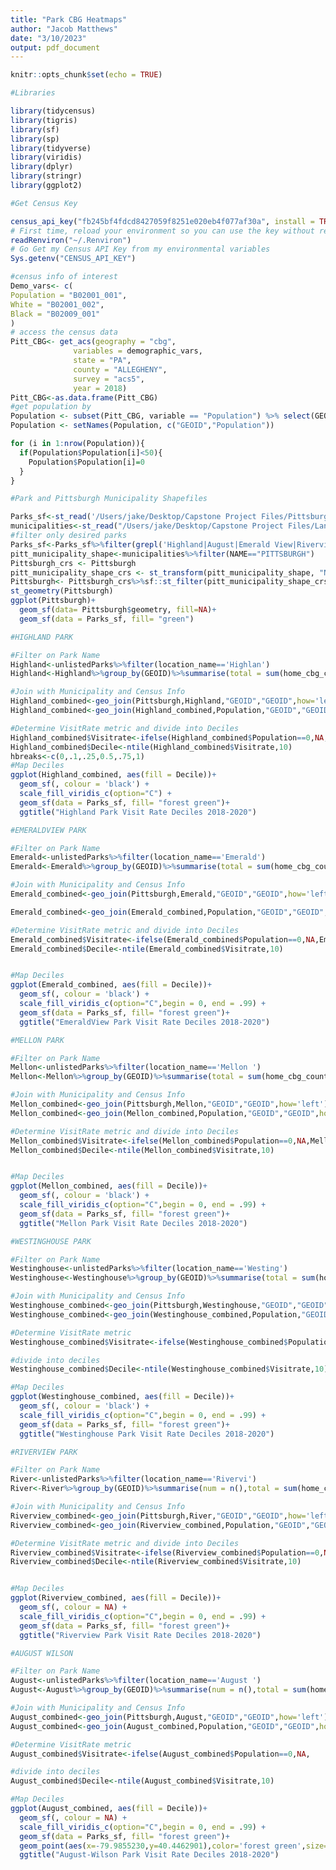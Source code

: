 ```yaml
---
title: "Park CBG Heatmaps"
author: "Jacob Matthews"
date: "3/10/2023"
output: pdf_document
---
```


```r
knitr::opts_chunk$set(echo = TRUE)
```

```r
#Libraries

library(tidycensus)
library(tigris)
library(sf)
library(sp)
library(tidyverse)
library(viridis)
library(dplyr)
library(stringr)
library(ggplot2)
```

```r
#Get Census Key

census_api_key("fb245bf4fdcd8427059f8251e020eb4f077af30a", install = TRUE)
# First time, reload your environment so you can use the key without restarting R.
readRenviron("~/.Renviron")
# Go Get my Census API Key from my environmental variables
Sys.getenv("CENSUS_API_KEY")
```
```r
#census info of interest
Demo_vars<- c(
Population = "B02001_001",
White = "B02001_002",
Black = "B02009_001"
)
# access the census data
Pitt_CBG<- get_acs(geography = "cbg", 
              variables = demographic_vars, 
              state = "PA", 
              county = "ALLEGHENY",
              survey = "acs5",
              year = 2018)
Pitt_CBG<-as.data.frame(Pitt_CBG)
#get population by 
Population <- subset(Pitt_CBG, variable == "Population") %>% select(GEOID, estimate)
Population <- setNames(Population, c("GEOID","Population"))

for (i in 1:nrow(Population)){
  if(Population$Population[i]<50){
    Population$Population[i]=0
  }  
}

```

```r
#Park and Pittsburgh Municipality Shapefiles

Parks_sf<-st_read('/Users/jake/Desktop/Capstone Project Files/Pittsburgh_Parks/Pittsburgh_Parks.shp')
municipalities<-st_read("/Users/jake/Desktop/Capstone Project Files/LandRecords_LANDRECORDS_OWNER_Municipalities.shp")
#filter only desired parks
Parks_sf<-Parks_sf%>%filter(grepl('Highland|August|Emerald View|Riverview|Mellon|Westinghouse', updatepknm))
pitt_municipality_shape<-municipalities%>%filter(NAME=="PITTSBURGH")
Pittsburgh_crs <- Pittsburgh
pitt_municipality_shape_crs <- st_transform(pitt_municipality_shape, "NAD83")
Pittsburgh<- Pittsburgh_crs%>%sf::st_filter(pitt_municipality_shape_crs)
st_geometry(Pittsburgh)
ggplot(Pittsburgh)+
  geom_sf(data= Pittsburgh$geometry, fill=NA)+
  geom_sf(data = Parks_sf, fill= "green")
```

```r
#HIGHLAND PARK

#Filter on Park Name
Highland<-unlistedParks%>%filter(location_name=='Highlan')
Highland<-Highland%>%group_by(GEOID)%>%summarise(total = sum(home_cbg_count))

#Join with Municipality and Census Info
Highland_combined<-geo_join(Pittsburgh,Highland,"GEOID","GEOID",how='left')
Highland_combined<-geo_join(Highland_combined,Population,"GEOID","GEOID",how='left')

#Determine VisitRate metric and divide into Deciles
Highland_combined$Visitrate<-ifelse(Highland_combined$Population==0,NA,Highland_combined$total/Highland_combined$Population)
Highland_combined$Decile<-ntile(Highland_combined$Visitrate,10)
hbreaks<-c(0,.1,.25,0.5,.75,1)
#Map Deciles
ggplot(Highland_combined, aes(fill = Decile))+
  geom_sf(, colour = 'black') +
  scale_fill_viridis_c(option="C") + 
  geom_sf(data = Parks_sf, fill= "forest green")+
  ggtitle("Highland Park Visit Rate Deciles 2018-2020")

```

```r
#EMERALDVIEW PARK

#Filter on Park Name
Emerald<-unlistedParks%>%filter(location_name=='Emerald')
Emerald<-Emerald%>%group_by(GEOID)%>%summarise(total = sum(home_cbg_count))

#Join with Municipality and Census Info
Emerald_combined<-geo_join(Pittsburgh,Emerald,"GEOID","GEOID",how='left')

Emerald_combined<-geo_join(Emerald_combined,Population,"GEOID","GEOID",how='left')

#Determine VisitRate metric and divide into Deciles
Emerald_combined$Visitrate<-ifelse(Emerald_combined$Population==0,NA,Emerald_combined$total/Emerald_combined$Population)
Emerald_combined$Decile<-ntile(Emerald_combined$Visitrate,10)


#Map Deciles
ggplot(Emerald_combined, aes(fill = Decile))+
  geom_sf(, colour = 'black') +
  scale_fill_viridis_c(option="C",begin = 0, end = .99) + 
  geom_sf(data = Parks_sf, fill= "forest green")+
  ggtitle("EmeraldView Park Visit Rate Deciles 2018-2020")
```
```r
#MELLON PARK

#Filter on Park Name
Mellon<-unlistedParks%>%filter(location_name=='Mellon ')
Mellon<-Mellon%>%group_by(GEOID)%>%summarise(total = sum(home_cbg_count))

#Join with Municipality and Census Info
Mellon_combined<-geo_join(Pittsburgh,Mellon,"GEOID","GEOID",how='left')
Mellon_combined<-geo_join(Mellon_combined,Population,"GEOID","GEOID",how='left')

#Determine VisitRate metric and divide into Deciles
Mellon_combined$Visitrate<-ifelse(Mellon_combined$Population==0,NA,Mellon_combined$total/Mellon_combined$Population)
Mellon_combined$Decile<-ntile(Mellon_combined$Visitrate,10)


#Map Deciles
ggplot(Mellon_combined, aes(fill = Decile))+
  geom_sf(, colour = 'black') +
  scale_fill_viridis_c(option="C",begin = 0, end = .99) + 
  geom_sf(data = Parks_sf, fill= "forest green")+
  ggtitle("Mellon Park Visit Rate Deciles 2018-2020")

```

```r
#WESTINGHOUSE PARK

#Filter on Park Name
Westinghouse<-unlistedParks%>%filter(location_name=='Westing')
Westinghouse<-Westinghouse%>%group_by(GEOID)%>%summarise(total = sum(home_cbg_count))

#Join with Municipality and Census Info
Westinghouse_combined<-geo_join(Pittsburgh,Westinghouse,"GEOID","GEOID",how='left')
Westinghouse_combined<-geo_join(Westinghouse_combined,Population,"GEOID","GEOID",how='left')

#Determine VisitRate metric
Westinghouse_combined$Visitrate<-ifelse(Westinghouse_combined$Population==0,NA,                                                 Westinghouse_combined$total/Westinghouse_combined$Population)

#divide into deciles
Westinghouse_combined$Decile<-ntile(Westinghouse_combined$Visitrate,10)

#Map Deciles
ggplot(Westinghouse_combined, aes(fill = Decile))+
  geom_sf(, colour = 'black') +
  scale_fill_viridis_c(option="C",begin = 0, end = .99) + 
  geom_sf(data = Parks_sf, fill= "forest green")+
  ggtitle("Westinghouse Park Visit Rate Deciles 2018-2020")
```
```r
#RIVERVIEW PARK

#Filter on Park Name
River<-unlistedParks%>%filter(location_name=='Rivervi')
River<-River%>%group_by(GEOID)%>%summarise(num = n(),total = sum(home_cbg_count))

#Join with Municipality and Census Info
Riverview_combined<-geo_join(Pittsburgh,River,"GEOID","GEOID",how='left')
Riverview_combined<-geo_join(Riverview_combined,Population,"GEOID","GEOID",how='left')

#Determine VisitRate metric and divide into Deciles
Riverview_combined$Visitrate<-ifelse(Riverview_combined$Population==0,NA,Riverview_combined$total/Riverview_combined$Population)
Riverview_combined$Decile<-ntile(Riverview_combined$Visitrate,10)


#Map Deciles
ggplot(Riverview_combined, aes(fill = Decile))+
  geom_sf(, colour = NA) +
  scale_fill_viridis_c(option="C",begin = 0, end = .99) + 
  geom_sf(data = Parks_sf, fill= "forest green")+
  ggtitle("Riverview Park Visit Rate Deciles 2018-2020")
```
```r
#AUGUST WILSON

#Filter on Park Name
August<-unlistedParks%>%filter(location_name=='August ')
August<-August%>%group_by(GEOID)%>%summarise(num = n(),total = sum(home_cbg_count))

#Join with Municipality and Census Info
August_combined<-geo_join(Pittsburgh,August,"GEOID","GEOID",how='left')
August_combined<-geo_join(August_combined,Population,"GEOID","GEOID",how='left')

#Determine VisitRate metric
August_combined$Visitrate<-ifelse(August_combined$Population==0,NA,                                                 August_combined$total/August_combined$Population)

#divide into deciles
August_combined$Decile<-ntile(August_combined$Visitrate,10)

#Map Deciles
ggplot(August_combined, aes(fill = Decile))+
  geom_sf(, colour = NA) +
  scale_fill_viridis_c(option="C",begin = 0, end = .99) + 
  geom_sf(data = Parks_sf, fill= "forest green")+
  geom_point(aes(x=-79.9855230,y=40.4462901),color='forest green',size=1)
  ggtitle("August-Wilson Park Visit Rate Deciles 2018-2020")
```


